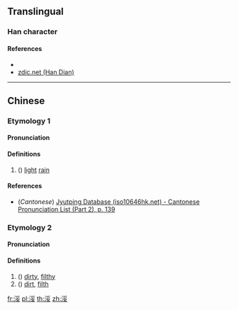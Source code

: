 {{character info/new}}
==Translingual==

===Han character===
{{Han char|rn=85|rad=水|as=07|sn=10|four=32144|canj=EBV|ids=⿰氵妥}}

====References====
* {{Han ref|kx=0625.220|dkj=17511|dj=1027.080|hdz=31628.110|uh=6D7D|ud=28029|bh=D267|bd=53863}}
* [http://www.zdic.net/z/1d/js/6D7D.htm zdic.net (Han Dian)]

----

==Chinese==
{{zh-forms}}

===Etymology 1===
====Pronunciation====
{{zh-pron
|m=suī
|c=seoi1
|mc=y
|oc=y
|ma=
|cat=n
}}

====Definitions====
{{zh-hanzi}}

# ({{zh-only|浽溦}}) [[light]] [[rain]]

====References====
* (''Cantonese'') [http://www.iso10646hk.net/jp/document/download.jsp Jyutping Database (iso10646hk.net) - Cantonese Pronunciation List (Part 2), p. 139]

===Etymology 2===
====Pronunciation====
{{zh-pron
|m=něi
|c=
|cat=a
}}

====Definitions====
{{zh-hanzi}}

# ({{zh-only|溾浽}}) [[dirty]], [[filthy]]
# ({{zh-only|溾浽}}) [[dirt]], [[filth]]

[[fr:浽]]
[[pl:浽]]
[[th:浽]]
[[zh:浽]]